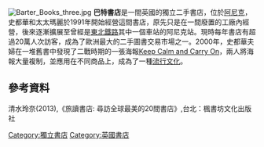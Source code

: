 {{no footnotes|time=2019-05-08T17:07:15+00:00}}
[[Image:Barter_Books_three.jpg|thumb]]
'''巴特書店'''是一間英國的獨立二手書店，位於[[阿尼克|阿尼克]]，史都華和太太瑪麗於1991年開始經營這間書店，原先只是在一間廢置的工廠內經營，後來逐漸擴展至曾經是[[東北鐵路|東北鐵路]]其中一個車站的阿尼克站。現時每年書店有超過20萬人次訪客，成為了歐洲最大的二手圖書交易市場之一。2000年，史都華夫婦在一堆舊書中發現了二戰時期的一張海報[[Keep_Calm_and_Carry_On|Keep Calm and Carry On]]，兩人將海報大量複制，並應用在不同商品上，成為了一種[[流行文化|流行文化]]。

==參考資料==
清水玲奈(2013),《旅讀書店: 尋訪全球最美的20間書店》,台北：楓書坊文化出版社

[[Category:獨立書店|Category:獨立書店]]
[[Category:英國書店|Category:英國書店]]